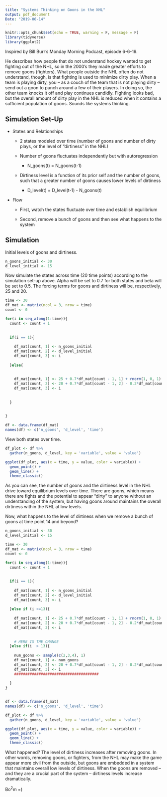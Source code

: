 ```yaml
---
title: "Systems Thinking on Goons in the NHL"
output: pdf_document
Date: "2019-06-14"
---
```


```r
knitr::opts_chunk$set(echo = TRUE, warning = F, message = F)
library(tidyverse)
library(ggplot2)
```

Inspired by Bill Burr's Monday Morning Podcast, episode 6-6-19. 

He describes how people that do not understand hockey wanted to get fighting out of the NHL, so in the 2000's they made greater efforts to remove goons (fighters). What people outside the NHL often do not understand, though, is that fighting is used to minimize dirty play. When a team is playing dirty, you -- as a couch of the team that is not playing dirty -- send out a goon to punch around a few of their players. In doing so, the other team knocks it off and play continues candidly. Fighting looks bad, but the overall amount of dirty play in the NHL is reduced when it contains a sufficient population of goons. Sounds like systems thinking.

## Simulation Set-Up

* States and Relationships

  + 2 states modeled over time (number of goons and number of dirty plays, or the level of "dirtiness" in the NHL)
  
  + Number of goons fluctuates independently but with autoregression
  
      + N_goons(t) = N_goons(t-1)

  + Dirtiness level is a function of its prior self and the number of goons, such that a greater number of goons causes lower levels of dirtiness
  
      + D_level(t) = D_level(t-1) - N_goons(t)

* Flow

  + First, watch the states fluctuate over time and establish equilibrium
  
  + Second, remove a bunch of goons and then see what happens to the system
  

## Simulation

Initial levels of goons and dirtiness.

```r
n_goons_initial <- 30
d_level_initial <- 15
```

Now simulate the states across time (20 time points) according to the simulation set-up above. Alpha will be set to 0.7 for both states and beta will be set to 0.5. The forcing terms for goons and dirtiness will be, respectively, 25 and 20. 

```r
time <- 30
df_mat <- matrix(ncol = 3, nrow = time)
count <- 0

for(i in seq_along(1:time)){
  count <- count + 1
  
  
  if(i == 1){
    
    df_mat[count, 1] <- n_goons_initial
    df_mat[count, 2] <- d_level_initial
    df_mat[count, 3] <- i
    
  }else{
    
    
    df_mat[count, 1] <- 25 + 0.7*df_mat[count - 1, 1] + rnorm(1, 0, 1)
    df_mat[count, 2] <- 20 + 0.7*df_mat[count - 1, 2] - 0.2*df_mat[count, 1] + rnorm(1, 0, 1)
    df_mat[count, 3] <- i
    
    
  }
  
  
}

df <- data.frame(df_mat)
names(df) <- c('n_goons', 'd_level', 'time')
```

View both states over time.

```r
df_plot <- df %>%
  gather(n_goons, d_level, key = 'variable', value = 'value')

ggplot(df_plot, aes(x = time, y = value, color = variable)) + 
  geom_point() + 
  geom_line() + 
  theme_classic()
```

As you can see, the number of goons and the dirtiness level in the NHL drive toward equilibrium levels over time. There are goons, which means there are fights and the potential to appear "dirty" to anyone without an understanding of the system, but having goons around maintains the overall dirtiness within the NHL at low levels. 

Now, what happens to the level of dirtiness when we remove a bunch of goons at time point 14 and beyond?

```r

n_goons_initial <- 30
d_level_initial <- 15

time <- 30
df_mat <- matrix(ncol = 3, nrow = time)
count <- 0

for(i in seq_along(1:time)){
  count <- count + 1
  
  
  if(i == 1){
    
    df_mat[count, 1] <- n_goons_initial
    df_mat[count, 2] <- d_level_initial
    df_mat[count, 3] <- i
    
  }else if (i <=13){
    
    df_mat[count, 1] <- 25 + 0.7*df_mat[count - 1, 1] + rnorm(1, 0, 1)
    df_mat[count, 2] <- 20 + 0.7*df_mat[count - 1, 2] - 0.2*df_mat[count, 1] + rnorm(1, 0, 1)
    df_mat[count, 3] <- i
    
    
    # HERE IS THE CHANGE
  }else if(i  > 13){
    
    num_goons <- sample(c(2,3,4), 1)
    df_mat[count, 1] <- num_goons
    df_mat[count, 2] <- 20 + 0.7*df_mat[count - 1, 2] - 0.2*df_mat[count, 1] + rnorm(1, 0, 1)
    df_mat[count, 3] <- i
    ######################################
    
  }
}
  

df <- data.frame(df_mat)
names(df) <- c('n_goons', 'd_level', 'time')

df_plot <- df %>%
  gather(n_goons, d_level, key = 'variable', value = 'value')

ggplot(df_plot, aes(x = time, y = value, color = variable)) + 
  geom_point() + 
  geom_line() + 
  theme_classic()

```

What happened? The level of dirtiness increases after removing goons. In other words, removing goons, or fighters, from the NHL may make the game appear more civil from the outside, but goons are embedded in a system that maintains overall low levels of dirtiness. When the goons are removed -- and they are a crucial part of the system -- dirtiness levels increase dramatically. 

Bo$^2$m =)

